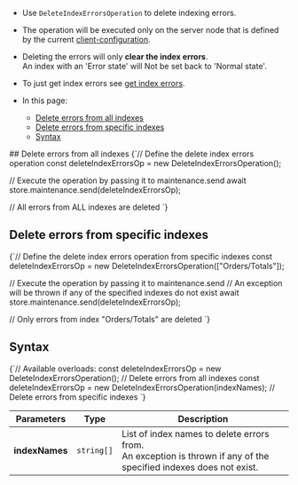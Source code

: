 
<Admonition type="note" title="">

* Use `DeleteIndexErrorsOperation` to delete indexing errors.  

* The operation will be executed only on the server node that is defined by the current [client-configuration](../../../../client-api/configuration/load-balance/overview.mdx#client-logic-for-choosing-a-node).

* Deleting the errors will only **clear the index errors**.  
  An index with an 'Error state' will Not be set back to 'Normal state'.  

* To just get index errors see [get index errors](../../../../client-api/operations/maintenance/indexes/get-index-errors.mdx). 

* In this page:
    * [Delete errors from all indexes](../../../../client-api/operations/maintenance/indexes/delete-index-errors.mdx#delete-errors-from-all-indexes)
    * [Delete errors from specific indexes](../../../../client-api/operations/maintenance/indexes/delete-index-errors.mdx#delete-errors-from-specific-indexes)
    * [Syntax](../../../../client-api/operations/maintenance/indexes/delete-index-errors.mdx#syntax)

</Admonition>
## Delete errors from all indexes

<TabItem value="delete_errors_all" label="delete_errors_all">
<CodeBlock language="js">
{`// Define the delete index errors operation
const deleteIndexErrorsOp = new DeleteIndexErrorsOperation();

// Execute the operation by passing it to maintenance.send
await store.maintenance.send(deleteIndexErrorsOp);

// All errors from ALL indexes are deleted
`}
</CodeBlock>
</TabItem>



## Delete errors from specific indexes

<TabItem value="delete_errors_specific" label="delete_errors_specific">
<CodeBlock language="js">
{`// Define the delete index errors operation from specific indexes
const deleteIndexErrorsOp = new DeleteIndexErrorsOperation(["Orders/Totals"]);

// Execute the operation by passing it to maintenance.send
// An exception will be thrown if any of the specified indexes do not exist
await store.maintenance.send(deleteIndexErrorsOp);

// Only errors from index "Orders/Totals" are deleted
`}
</CodeBlock>
</TabItem>



## Syntax

<TabItem value="syntax" label="syntax">
<CodeBlock language="js">
{`// Available overloads:
const deleteIndexErrorsOp = new DeleteIndexErrorsOperation();           // Delete errors from all indexes 
const deleteIndexErrorsOp = new DeleteIndexErrorsOperation(indexNames); // Delete errors from specific indexes
`}
</CodeBlock>
</TabItem>

| Parameters | Type | Description |
| - | - | - |
| **indexNames** | `string[]` | List of index names to delete errors from.<br/>An exception is thrown if any of the specified indexes does not exist. |




